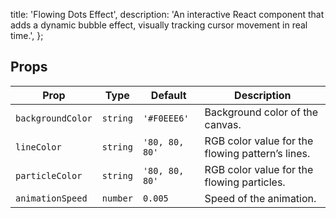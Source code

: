   title: 'Flowing Dots Effect',
  description:
    'An interactive React component that adds a dynamic bubble effect, visually tracking cursor movement in real time.',
};

<ComponentCodePreview name='flowing-dots' type="separate" />

## Props

| Prop             | Type       | Default           | Description                                              |
| ---------------- | ---------- | ----------------- | -------------------------------------------------------- |
| `backgroundColor`| `string`   | `'#F0EEE6'`       | Background color of the canvas.                          |
| `lineColor`      | `string`   | `'80, 80, 80'`    | RGB color value for the flowing pattern’s lines.        |
| `particleColor`  | `string`   | `'80, 80, 80'`    | RGB color value for the flowing particles.               |
| `animationSpeed` | `number`   | `0.005`           | Speed of the animation.                                  |
